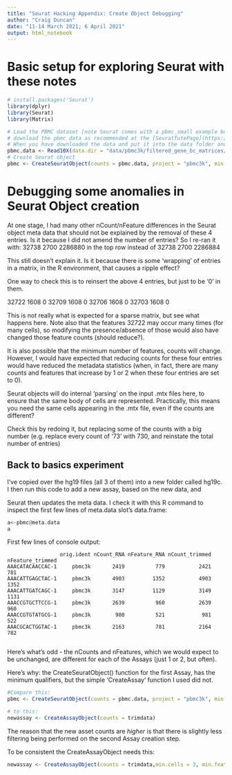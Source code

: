 ```yaml
---
title: "Seurat Hacking Appendix: Create Object Debugging"
author: "Craig Duncan"
date: "11-14 March 2021; 6 April 2021"
output: html_notebook
---
```


# Basic setup for exploring Seurat with these notes

```R
# install.packages('Seurat')
library(dplyr)
library(Seurat) 
library(Matrix)

# Load the PBMC dataset [note Seurat comes with a pbmc_small example but since it has already had some preprocessing steps applied to it, this file provides an illustration with less in-built assumptions]
# download the pbmc data as recommended at the [SeuratTutePage](https://satijalab.org/seurat/archive/v3.0/pbmc3k_tutorial.html).  Seurat comes pre-installed with only a small version of this data (pbmc_small). 
# When you have downloaded the data and put it into the data folder and subfolders as described below, run this script:
pbmc.data <- Read10X(data.dir = "data/pbmc3k/filtered_gene_bc_matrices/hg19/")
# Create Seurat object
pbmc <- CreateSeuratObject(counts = pbmc.data, project = "pbmc3k", min.cells = 3, min.features = 200)
```


# Debugging some anomalies in Seurat Object creation 

At one stage, I had many other nCount/nFeature differences in the Seurat object meta data that should not be explained by the removal of these 4 entries.  Is it because I did not amend the number of entries?
So I re-ran it with:
 32738 2700 2286880 in the top row instead of 
 32738 2700 2286884

This still doesn't explain it.  Is it because there is some 'wrapping' of entries in a matrix, in the R environment, that causes a ripple effect?

One way to check this is to reinsert the above 4 entries, but just to be '0' in them.  

32722 1608 0
32709 1608 0
32706 1608 0
32703 1608 0

This is not really what is expected for a sparse matrix, but see what happens here.  Note also that the features 32722 may occur many times (for many cells), so modifying the presence/absence of those would also have changed those feature counts (should reduce?).

It is also possible that the minimum number of features, counts will change.  However, I would have expected that reducing counts for these four entries would have reduced the metadata statistics (when, in fact, there are many counts and features that increase by 1 or 2 when these four entries are set to 0).

Seurat objects will do internal 'parsing' on the input .mtx files here, to ensure that the same body of cells are represented.  Practically, this means you need the same cells appearing in the .mtx file, even if the counts are different?

Check this by redoing it, but replacing some of the counts with a big number (e.g. replace every count of '73' with 730, and reinstate the total number of entries)

## Back to basics experiment

I've copied over the hg19 files (all 3 of them) into a new folder called  hg19c.  I then run this code to add a new assay, based on the new data, and 

Seurat then updates the meta data.  I check it with this R command to inspect the first few lines of meta.data slot's data.frame:

```R
a<-pbmc@meta.data
a
```

First few lines of console output:
```
                 orig.ident nCount_RNA nFeature_RNA nCount_trimmed nFeature_trimmed
AAACATACAACCAC-1     pbmc3k       2419          779           2421              781
AAACATTGAGCTAC-1     pbmc3k       4903         1352           4903             1352
AAACATTGATCAGC-1     pbmc3k       3147         1129           3149             1131
AAACCGTGCTTCCG-1     pbmc3k       2639          960           2639              960
AAACCGTGTATGCG-1     pbmc3k        980          521            981              522
AAACGCACTGGTAC-1     pbmc3k       2163          781           2164              782


```

Here's what's odd - the nCounts and nFeatures, which we would expect to be unchanged, are different for each of the Assays (just 1 or 2, but often).

Here's why: the CreateSeuratObject() function for the first Assay, has the minimum qualifiers, but the simple 'CreateAssay' function I used did not.

```R
#Compare this: 
pbmc <- CreateSeuratObject(counts = pbmc.data, project = "pbmc3k", min.cells = 3, min.features = 200)

# to this:
newassay <- CreateAssayObject(counts = trimdata)

```

The reason that the new asset counts are *higher* is that there is slightly less filtering being performed on the second Assay creation step.

To be consistent the CreateAssayObject needs this:

```R
newassay <- CreateAssayObject(counts = trimdata,min.cells = 3, min.features = 200)
```
